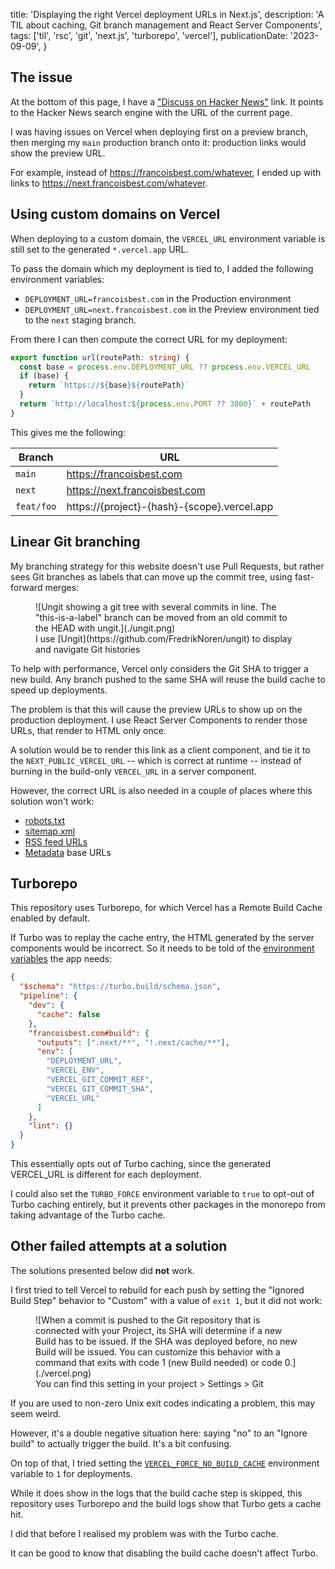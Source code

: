   title: 'Displaying the right Vercel deployment URLs in Next.js',
  description:
    'A TIL about caching, Git branch management and React Server Components',
  tags: ['til', 'rsc', 'git', 'next.js', 'turborepo', 'vercel'],
  publicationDate: '2023-09-09',
}


## The issue

At the bottom of this page, I have a <a href={hnDiscussionUrl(resolve(import.meta.url))}>"Discuss on Hacker News"</a>
link. It points to the Hacker News search engine with the URL of the current
page.

I was having issues on Vercel when deploying first on a preview branch, then
merging my `main` production branch onto it: production links would show the preview URL.

For example, instead of https://francoisbest.com/whatever, I ended up with links
to https://next.francoisbest.com/whatever.

## Using custom domains on Vercel

When deploying to a custom domain, the `VERCEL_URL` environment variable is
still set to the generated `*.vercel.app` URL.

To pass the domain which my deployment is tied to, I added the following environment variables:

- `DEPLOYMENT_URL=francoisbest.com` in the Production environment
- `DEPLOYMENT_URL=next.francoisbest.com` in the Preview environment tied to the `next` staging branch.

From there I can then compute the correct URL for my deployment:

```ts
export function url(routePath: string) {
  const base = process.env.DEPLOYMENT_URL ?? process.env.VERCEL_URL
  if (base) {
    return `https://${base}${routePath}`
  }
  return `http://localhost:${process.env.PORT ?? 3000}` + routePath
}
```

This gives me the following:

| Branch     | URL                                               |
| ---------- | ------------------------------------------------- |
| `main`     | https://francoisbest.com                          |
| `next`     | https://next.francoisbest.com                     |
| `feat/foo` | https://\{project\}-\{hash\}-\{scope\}.vercel.app |

## Linear Git branching

My branching strategy for this website doesn't use Pull Requests, but rather
sees Git branches as labels that can move up the commit tree, using fast-forward merges:

<figure>
  ![Ungit showing a git tree with several commits in line. The "this-is-a-label"
  branch can be moved from an old commit to the HEAD with ungit.](./ungit.png)
  <figcaption className="text-center">
    I use [Ungit](https://github.com/FredrikNoren/ungit) to display and navigate
    Git histories
  </figcaption>
</figure>

To help with performance, Vercel only considers the Git SHA to trigger a new build.
Any branch pushed to the same SHA will reuse the build cache to speed up deployments.

The problem is that this will cause the preview URLs to show up on the production deployment.
I use React Server Components to render those URLs, that render to HTML only once.

A solution would be to render this link as a client component,
and tie it to the `NEXT_PUBLIC_VERCEL_URL` -- which is correct at runtime --
instead of burning in the build-only `VERCEL_URL` in a server component.

However, the correct URL is also needed in a couple of places where this solution won't work:

- [robots.txt](/robots.txt)
- [sitemap.xml](/sitemap.xml)
- [RSS feed URLs](/posts/feed/rss.xml)
- [Metadata](https://nextjs.org/docs/app/building-your-application/optimizing/metadata) base URLs

## Turborepo

This repository uses Turborepo, for which Vercel has a Remote Build Cache
enabled by default.

If Turbo was to replay the cache entry, the HTML generated by the server components
would be incorrect. So it needs to be told of the
[environment variables](https://turbo.build/repo/docs/core-concepts/caching/environment-variable-inputs)
the app needs:

```json {9-15} title="turbo.json"
{
  "$schema": "https://turbo.build/schema.json",
  "pipeline": {
    "dev": {
      "cache": false
    },
    "francoisbest.com#build": {
      "outputs": [".next/**", "!.next/cache/**"],
      "env": [
        "DEPLOYMENT_URL",
        "VERCEL_ENV",
        "VERCEL_GIT_COMMIT_REF",
        "VERCEL_GIT_COMMIT_SHA",
        "VERCEL_URL"
      ]
    },
    "lint": {}
  }
}
```

This essentially opts out of Turbo caching, since the generated VERCEL_URL is
different for each deployment.

I could also set the `TURBO_FORCE` environment variable to `true` to opt-out of
Turbo caching entirely, but it prevents other packages in the monorepo from
taking advantage of the Turbo cache.

## Other failed attempts at a solution

<Note status="warning">
  The solutions presented below did <strong>not</strong> work.
</Note>

I first tried to tell Vercel to rebuild for each push by setting the "Ignored Build Step"
behavior to "Custom" with a value of `exit 1`, but it did not work:

<figure>
  ![When a commit is pushed to the Git repository that is connected with your
  Project, its SHA will determine if a new Build has to be issued. If the SHA
  was deployed before, no new Build will be issued. You can customize this
  behavior with a command that exits with code 1 (new Build needed) or code
  0.](./vercel.png)
  <figcaption className="text-center">
    You can find this setting in your project > Settings > Git
  </figcaption>
</figure>

<Note>

If you are used to non-zero Unix exit codes indicating a problem, this may seem
weird.

However, it's a double negative situation here: saying "no" to an "Ignore build" to actually trigger the build.
It's a bit confusing.

</Note>

On top of that, I tried setting the [`VERCEL_FORCE_NO_BUILD_CACHE`](https://vercel.com/docs/deployments/troubleshoot-a-build#managing-build-cache)
environment variable to `1` for deployments.

While it does show in the logs that the build cache step is skipped, this repository uses Turborepo and the build logs show that Turbo gets a cache hit.

<Note status="info">
  I did that before I realised my problem was with the Turbo cache.

It can be good to know that disabling the build cache doesn't affect Turbo.

</Note>
